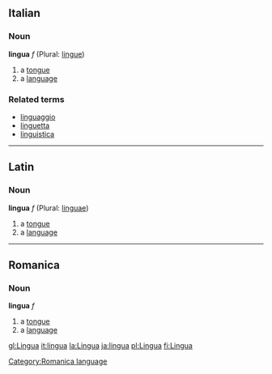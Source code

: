 ==Italian==
===Noun===
'''lingua''' ''f'' (Plural: [[lingue]])

#a [[tongue]]
#a [[language]]

===Related terms===
*[[linguaggio]]
*[[linguetta]]
*[[linguistica]]

----
==Latin==
===Noun===
'''lingua''' ''f'' (Plural: [[linguae]])

#a [[tongue]]
#a [[language]]

----

==Romanica==
[[Category:Romanica language]]
===Noun===
'''lingua''' ''f''

#a [[tongue]]
#a [[language]]

[[gl:Lingua]]
[[it:lingua]]
[[la:Lingua]]
[[ja:lingua]]
[[pl:Lingua]]
[[fi:Lingua]]